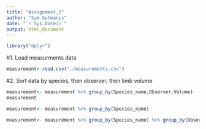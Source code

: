 ```yaml
---
title: "Assignment_1"
author: "Sam Gutmanis"
date: "`r Sys.Date()`"
output: html_document
---
```


```r
library("dplyr")
```

#1. Load measurments data
```r
measurement<-read.csv("./measurements.csv")
```
#2. Sort data by species, then observer, then limb volume
```r
measurement<- measurement %>% group_by(Species_name,Observer,Volume)
measurement
```

```r
measurement<- measurement %>% group_by(Species_name)
```
```r
measurement<- measurement %>% group_by(Species_name) %>% group_by(Observer) %>% group_by(Volume)
```
